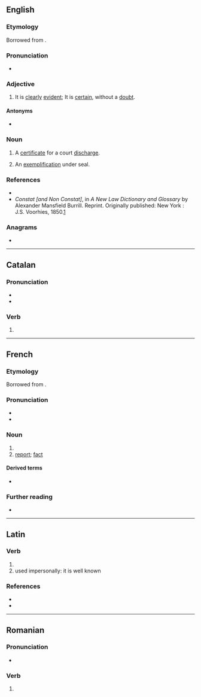 ==English==

===Etymology===
Borrowed from {{bor|en|la|cōnstat}}.

===Pronunciation===
* {{a|UK}} {{IPA|en|/ˈkɒnstat/}}

===Adjective===
{{en-adj|-}}

# {{lb|en|legal|religion|science}} It is [[clear]]ly [[evident]]; It is [[certain]], without a [[doubt]].

====Antonyms====
* {{l|en|non constat}}

===Noun===
{{en-noun}}

# {{lb|en|legal}} A [[certificate]] for a court [[discharge]].
# {{lb|en|legal}} An [[exemplification]] under seal.

===References===
* {{R:Webster 1913|constat}}
* ''Constat [and Non Constat]'', in ''A New Law Dictionary and Glossary'' by Alexander Mansfield Burrill. Reprint. Originally published: New York : J.S. Voorhies, 1850.[http://books.google.com/books?id=DeQYXYMBtwgC&pg=PA110&lpg=PA110&dq=atpatruus&source=web&ots=CS4in-556J&sig=rR7Y8zx6YSZjwzjWoQ9ShcYT7Qc#PPA268,M1]

===Anagrams===
* {{anagrams|en|a=acnostt|Cattons|Scotnat|octants}}

----

==Catalan==

===Pronunciation===
* {{ca-IPA}}
* {{rhymes|ca|at}}

===Verb===
{{ca-pp|consta}}

# {{ca-verb form of|m=ptc|t=past|constar}}

----

==French==

===Etymology===
Borrowed from {{bor|fr|la|cōnstat}}.

===Pronunciation===
* {{fr-IPA}}
* {{audio|fr|LL-Q150 (fra)-DenisdeShawi-constat.wav|Audio (CAN)}}

===Noun===
{{fr-noun|m}}

# {{l|en|constat}}
# [[report]]; [[fact]]

====Derived terms====
* {{l|fr|constater}}

===Further reading===
* {{R:TLFi}}

----

==Latin==

===Verb===
{{la-verb-form|cōnstat}}

# {{inflection of|la|cōnstō||3|s|pres|actv|indc}}
# used impersonally: it is well known

===References===
* {{R:L&S}}
* {{R:Elementary Lewis}}

----

==Romanian==

===Pronunciation===
* {{IPA|ro|[konˈstat]}}

===Verb===
{{head|ro|past participle}}

# {{past participle of|ro|consta}}